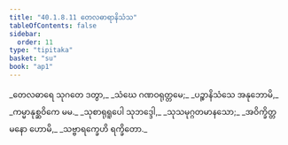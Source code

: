```yaml
---
title: "40.1.8.11 တေလဓာရာနိသံသ"
tableOfContents: false
sidebar:
  order: 11
type: "tipitaka"
basket: "su"
book: "ap1"
---
```



<DynamicBreadcrumb />

<Division number="121" book="ap1" e="ch" v="20" p="361">

<Paragraph number="4418" type="verses" book="ap1">
_တေလဓာရေ သုဂတေ ဒတွာ,_  
_သံဃေ ဂဏဝရုတ္တမေ;_  
_ပဉ္စာနိသံသေ အနုဘောမိ,_  
_ကမ္မာနုစ္ဆဝိကေ မမ._  

</Paragraph>

</Division>
<Division number="122" book="ap1" e="ch" v="20" p="361">

<Paragraph number="4419" type="verses" book="ap1">
_သုစာရုရူပေါ သုဘဒ္ဒေါ,_  
_သုသမုဂ္ဂတမာနသော;_  
_အဝိက္ခိတ္တမနော ဟောမိ,_  
_သဗ္ဗာရက္ခေဟိ ရက္ခိတော._
</Paragraph>
</Division>